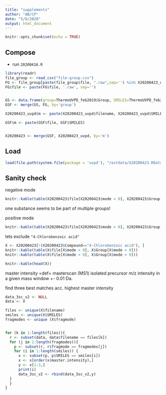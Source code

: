 ```yaml
---
title: "supplements"
author: "AB/CP"
date: "5/6/2020"
output: html_document
---
```


```r
knitr::opts_chunk$set(echo = TRUE)
```

## Compose

* run `20200416.R`

```r
library(readr)
file_group <- read_csv("file-group.csv")
FG <- file_group[paste(file_group$file, ".raw",sep='') %in% X20200423_uvpd$filename, ]
FG$file <- paste(FG$file, '.raw', sep='')


GS <- data.frame(group=ThermoUVPD_feb2019$Group, SMILES=ThermoUVPD_feb2019$SMILES)
GSF <- merge(GS, FG, by='group')

X20200423_uvpd$m <- paste(X20200423_uvpd$filename, X20200423_uvpd$SMILES)

GSF$m <- paste(GSF$file, GSF$SMILES)


X20200423 <- merge(GSF, X20200423_uvpd, by='m')

```


## Load
```r
load(file.path(system.file(package = 'uvpd'), "/extdata/X20200423.RData"))
```


## Sanity check


negative mode
```r
knitr::kable(table(X20200423$file[X20200423$mode < 0], X20200423$Group[X20200423$mode < 0]))
```

one substance seems to be part of multiple groups!

positive mode

```r
knitr::kable(table(X20200423$file[X20200423$mode > 0], X20200423$Group[X20200423$mode > 0]))
```

lets exclude `"4-Chlorobenzoic acid"`

```r
X <- X20200423[!(X20200423$Compound=="4-Chlorobenzoic acid"), ]
knitr::kable(table(X$file[X$mode < 0], X$Group[X$mode < 0]))
knitr::kable(table(X$file[X$mode > 0], X$Group[X$mode > 0]))
```


```r
knitr::kable(head(X))
```
master intensity =def= masterscan (MS1) isolated precursor m/z intensity in a given mass window +- 0.01 Da.


find three best matches acc. highest master intensity

```r
data_3sc_v2 <- NULL
data <- X

files <- unique(X$filename)
smiles <- unique(X$SMILES)
fragmodes <- unique (X$fragmode)


for (k in 1:length(files)){
  r <- subset(data, data$filename == files[k])
  for (j in 1:length(fragmodes)){
    p <- subset(r, r$fragmode == fragmodes[j])
    for (i in 1:length(smiles)) {
      x <- subset(p, p$SMILES == smiles[i])
      x <- x[order(x$master.intensity),]
      y <- x[1:3,]
      print(i)
      data_3sc_v2 <- rbind(data_3sc_v2,y)
  }
  }
}
```
